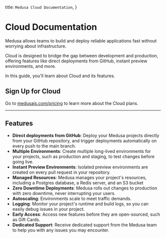   title: `Medusa Cloud Documentation`,
}

# Cloud Documentation

Medusa allows teams to build and deploy reliable applications fast without worrying about infrastructure.

Cloud is designed to bridge the gap between development and production, offering features like direct deployments from GitHub, instant preview environments, and more.

In this guide, you'll learn about Cloud and its features.

## Sign Up for Cloud

Go to [medusajs.com/pricing](https://medusajs.com/pricing/) to learn more about the Cloud plans.

---

## Features

- **Direct deployments from GitHub**: Deploy your Medusa projects directly from your GitHub repository, and trigger deployments automatically on every push to the main branch.
- **Multiple Environments**: Create multiple long-lived environments for your projects, such as production and staging, to test changes before going live.
- **Instant Preview Environments**: Isolated preview environments are created on every pull request in your repository.
- **Managed Resources**: Medusa manages your project's resources, including a Postgres database, a Redis server, and an S3 bucket
- **Zero Downtime Deployments**: Medusa rolls out changes to production with zero downtime, never interrupting your users.
- **Autoscaling**: Environments scale to meet traffic demands.
- **Logging**: Monitor your project's runtime and build logs, so you can easily debug issues in your project.
- **Early Access**: Access new features before they are open-sourced, such as Gift Cards.
- **Dedicated Support**: Receive dedicated support from the Medusa team to help you with any issues you may encounter.
